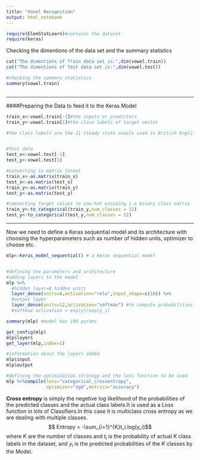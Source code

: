 ```yaml
---
title: "Vovel Recognition"
output: html_notebook
---
```





```r
require(ElemStatLearn)#contains the dataset
require(keras)

```

Checking the dimentions of the data set and the summary statistics
```r
cat("The dimentions of Train data set is:",dim(vowel.train))
cat("The dimentions of Test data set is:",dim(vowel.test))

#checking the summary statistics
summary(vowel.train)



```


------------

####Preparing the Data to feed it to the  Keras Model

```r
train_x<-vowel.train[-1]#the inputs or predictors
train_y<-vowel.train[1]#the class labels of target vector

#the class labels are the 11 steady state vowels used in British English


#Test data
test_x<-vowel.test[-1]
test_y<-vowel.test[1]

#converting to matrix format
train_x<-as.matrix(train_x)
test_x<-as.matrix(test_x)
train_y<-as.matrix(train_y)
test_y<-as.matrix(test_y)

#comverting Target values to one-hot encoding i.e binary class matrix
train_y<-to_categorical(train_y,num_classes = 12) 
test_y<-to_categorical(test_y,num_classes = 12)


```

--------------


Now we need to define a Keras sequential model and its architecture with choosing the hyperparameters such as number of hidden units, optimizer to choose etc.

```r
mlp<-keras_model_sequential() # a keras sequential model


#defining the parameters and architecture
#adding layers to the model
mlp %>%
  #hidden layer=8 hidden units
  layer_dense(units=8,activation="relu",input_shape=c(10)) %>%
  #output layer
  layer_dense(units=12,activation="softmax") #to compute probabilities
  #softmax activation = exp(y)/exp(y_i)

summary(mlp) #model has 196 params

get_config(mlp)
mlp$layers
get_layer(mlp,index=1)

#information about the layers added
mlp$input
mlp$output

#defining the optimization strategy and the loss function to be used
mlp %>%compile(loss="categorical_crossentropy",
               optimizer="sgd",metrics="accuracy")


```

__Cross entropy__ is simply the negetive log likelihood of the probabilities of the predicted classes and the actual class labels.It is used as a Loss function in lots of Classifiers.In this case it is multiclass cross entropy as we are dealing with multiple classes.
$$ Entropy = -\sum_{i=1}^{K}t_i.log(y_i)$$
where $K$ are the number of classes and $t_i$ is the probability of actual $K$ class labels in the dataset, and $y_i$ is the predicted probabilities of the $K$ classes by the Model.


